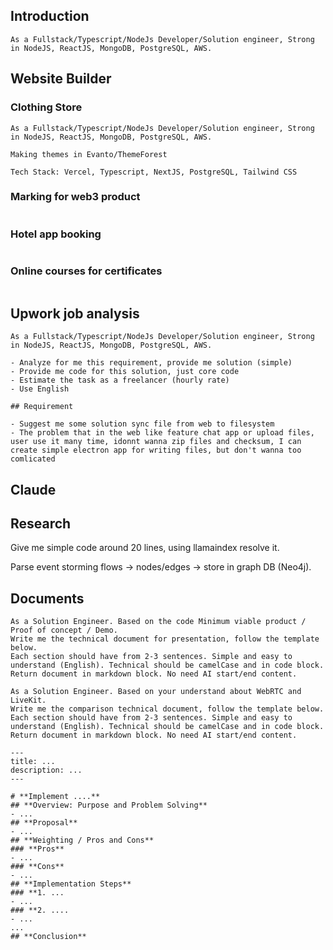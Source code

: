 
## Introduction

```
As a Fullstack/Typescript/NodeJs Developer/Solution engineer, Strong in NodeJS, ReactJS, MongoDB, PostgreSQL, AWS.
```

## Website Builder

### Clothing Store

```
As a Fullstack/Typescript/NodeJs Developer/Solution engineer, Strong in NodeJS, ReactJS, MongoDB, PostgreSQL, AWS.

Making themes in Evanto/ThemeForest

Tech Stack: Vercel, Typescript, NextJS, PostgreSQL, Tailwind CSS
```

### Marking for web3 product

```

```

### Hotel app booking

```

```

### Online courses for certificates

```

```

## Upwork job analysis

```
As a Fullstack/Typescript/NodeJs Developer/Solution engineer, Strong in NodeJS, ReactJS, MongoDB, PostgreSQL, AWS.

- Analyze for me this requirement, provide me solution (simple)
- Provide me code for this solution, just core code
- Estimate the task as a freelancer (hourly rate)
- Use English

## Requirement

- Suggest me some solution sync file from web to filesystem
- The problem that in the web like feature chat app or upload files, user use it many time, idonnt wanna zip files and checksum, I can create simple electron app for writing files, but don't wanna too comlicated

```

## Claude


## Research

Give me simple code around 20 lines, using llamaindex resolve it.

Parse event storming flows → nodes/edges → store in graph DB (Neo4j).

## Documents 


```
As a Solution Engineer. Based on the code Minimum viable product / Proof of concept / Demo.
Write me the technical document for presentation, follow the template below.
Each section should have from 2-3 sentences. Simple and easy to understand (English). Technical should be camelCase and in code block.
Return document in markdown block. No need AI start/end content.

As a Solution Engineer. Based on your understand about WebRTC and LiveKit.
Write me the comparison technical document, follow the template below.
Each section should have from 2-3 sentences. Simple and easy to understand (English). Technical should be camelCase and in code block.
Return document in markdown block. No need AI start/end content.

---
title: ...
description: ...
---

# **Implement ....**
## **Overview: Purpose and Problem Solving**
- ...
## **Proposal**
- ...
## **Weighting / Pros and Cons**
### **Pros**
- ...
### **Cons**
- ...
## **Implementation Steps**
### **1. ...
- ...
### **2. ....
- ...
...
## **Conclusion**
```
